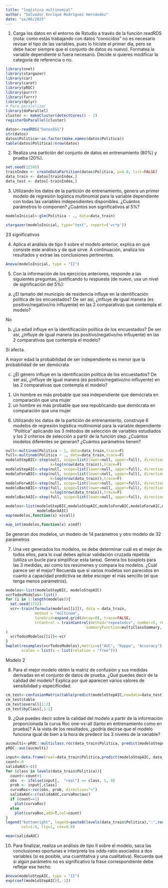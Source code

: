 ```yaml
---
title: "logística multinomial"
author: "Salvador Enrique Rodríguez Hernández"
date: "xx/06/2025"
---
```


1. Carga los datos en el entorno de Rstudio a través de la función readRDS (nota: como estás trabajando con datos “conocidos” no es necesario revisar el tipo de las variables, pues lo hiciste el primer día, pero se debe hacer siempre que el conjunto de datos es nuevo). Formatea la variable dependiente si fuera necesario. Decide si quieres modificar la categoría de referencia o no.

```r
library(nnet)
library(stargazer)
library(car)
library(caret)
library(pROC)
library(purrr)
library(furrr)
library(dplyr)
# Para paralelizar
library(doParallel)
cluster <- makeCluster(detectCores() - 1)
registerDoParallel(cluster)
```
```r
datos<-readRDS("DatosGSS")
str(datos)
datos$Politica<-as.factor(make.names(datos$Politica))
table(datos$Politica)/nrow(datos)
```

2. Realiza una partición del conjunto de datos en entrenamiento (80%) y prueba (20%).

```r
set.seed(12345)
trainIndex <- createDataPartition(datos$Politica, p=0.8, list=FALSE)
data_train <- datos[trainIndex,]
data_test <- datos[-trainIndex,]
```

3. Utilizando los datos de la partición de entrenamiento, genera un primer modelo de regresión logística multinomial para la variable dependiente con todas las variables independientes disponibles. ¿Cuántos parámetros lo componen? ¿Cuántos son significativos al 5%?
```r
modeloInicial<-glm(Politica ~ ., data=data_train)
```
```r
stargazer(modeloInicial, type="text", report=('vc*p'))
```
23 significativos


4. Aplica el análisis de tipo II sobre el modelo anterior, explica en qué consiste este análisis y de qué sirve. A continuación, analiza los resultados y extrae las conclusiones pertinentes.

```r
Anova(modeloInicial, type = "II")
``` 

5. Con la información de los ejercicios anteriores, responde a las siguientes preguntas, justificando tu respuesta (de nuevo, usa un nivel de significación del 5%):

a. ¿El tamaño del municipio de residencia influye en la identificación política de los encuestados? De ser así, ¿influye de igual manera (es positivo/negativo/no influyente) en las 2 comparativas que contempla el modelo?

No

b. ¿La edad influye en la identificación política de los encuestados? De ser así, ¿influye de igual manera (es positivo/negativo/no influyente) en las 2 comparativas que contempla el modelo?

Sí afecta. 

A mayor edad la probabilidad de ser independiente es menor que la probabilidad de ser demócrata



c. ¿El género influye en la identificación política de los encuestados? De ser así, ¿influye de igual manera (es positivo/negativo/no influyente) en las 2 comparativas que contempla el modelo?

(1) Un hombre es más probable que sea independiente que demócrata en comparación que una mujer
(2) un hombre es más probable que sea republicando que demócrata en comparación que una mujer


6. Utilizando los datos de la partición de entrenamiento, construye 6 modelos de regresión logística multinomial para la variable dependiente “Politica” aplicando los 3 métodos de selección de variables estudiados y los 2 criterios de selección a partir de la función step. ¿Cuántos modelos diferentes se generan? ¿Cuántos parámetros tienen?

```r

null<-multinom(Politica ~ 1, data=data_train,trace=F)
full<-multinom(Politica ~ ., data=data_train,trace=F)
modeloStepBIC<-step(null, scope=list(lower=null, upper=full), direction="both",
                    k=log(nrow(data_train)),trace=F)
modeloStepAIC<-step(null, scope=list(lower=null, upper=full), direction="both",trace=F)
modeloForwBIC<-step(null, scope=list(lower=null, upper=full), direction="forward",
                    k=log(nrow(data_train)),trace=F)
modeloForwAIC<-step(null, scope=list(lower=null, upper=full), direction="forward",trace=F)
modeloBackBIC<-step(full, scope=list(lower=null, upper=full), direction="backward",
                    k=log(nrow(data_train)),trace=F)
modeloBackAIC<-step(full, scope=list(lower=null, upper=full), direction="backward",trace=F)
```
```r
modelos<-list(modeloStepBIC,modeloStepAIC,modeloForwBIC,modeloForwAIC,modeloBackBIC,
              modeloBackAIC)
map(modelos,function(x) x$call) 
```
```r
map_int(modelos,function(x) x$edf) 
```
Se generan dos modelos, un modelo de 14 parámetros y otro modelo de 32 parámetros

7. Una vez generados los modelos, se debe determinar cuál es el mejor de todos ellos, para lo cual debes aplicar validación cruzada repetida (utiliza un bucle para simplificar esta tarea). Genera los boxplots para las 3 medidas, así como los resúmenes y compara los modelos. ¿Cuál parece ser el mejor? Recuerda que si varios modelos son parecidos en cuanto a capacidad predictiva se debe escoger el más sencillo (el que tenga menos parámetros).


```r
modelos<-list(modeloStepBIC, modeloStepAIC)
vcrTodosModelos<-list()
for (i in 1:length(modelos)){
  set.seed(1712)
  vcr<-train(formula(modelos[[i]]), data = data_train,
             method = "multinom",
             tuneGrid=expand.grid(decay=0), trace=FALSE,
             trControl = trainControl(method="repeatedcv", number=5, repeats=20,
                                    summaryFunction=multiClassSummary, classProbs=TRUE)
)
  vcrTodosModelos[[i]]<-vcr
}
bwplot(resamples(vcrTodosModelos),metric=c("AUC", "Kappa", "Accuracy"),
       scales = list(x = list(relation = "free")))
```
Modelo 2


8. Para el mejor modelo obtén la matriz de confusión y sus medidas derivadas en el conjunto de datos de prueba. ¿Qué puedes decir de la calidad del modelo? Explica por qué aparecen varios valores de sensibilidad y especificidad.

```r
cm_test<-confusionMatrix(table(predict(modeloStepAIC,newdata=data_test),data_test$Politica))
cm_test$table
cm_test$overall[1:2]
cm_test$byClass[,1:2]
```

9. ¿Qué puedes decir sobre la calidad del modelo a partir de la información proporcionada la curva Roc one-vs-all (tanto en entrenamiento como en prueba)? A la vista de los resultados, ¿podría decirse que el modelo funciona igual de bien a la hora de predecir los 3 niveles de la variable?
```r
aucmulti<-pROC::multiclass.roc(data_train$Politica, predict(modeloStepAIC, data_train, type='probs'))
pROC::auc(aucmulti)
```
```r
input<-data.frame(real=data_train$Politica,predict(modeloStepAIC, data_train, type='probs'))
count<-0
salidaAUC<-c()
for (class in levels(data_train$Politica)){
  count<-count+1
  obs  <- ifelse(input[,  "real"] == class, 1, 0)
  prob <- input[,class]
  curvaRoc<-roc(obs, prob, direction="<")
  salidaAUC<-c(salidaAUC,curvaRoc$auc)
  if (count==1)
    plot(curvaRoc)
  else
    plot(curvaRoc,add=T,col=count)
}
legend("bottomright", legend=paste0(levels(data_train$Politica),":",round(salidaAUC,3)),
       col=1:4, lty=1, cex=0.8)
```
```r
mean(salidaAUC)
```

10. Para finalizar, realiza un análisis de tipo II sobre el modelo, saca las conclusiones oportunas e interpreta los odds-ratio asociados a dos variables (si es posible, una cuantitativa y una cualitativa). Recuerda que si algún parámetro no es significativo la frase correspondiente debe reflejar ese hecho.

```r
Anova(modeloStepAIC, type = "II")
exp(coef(modeloStepAIC)[,-1])
```
















